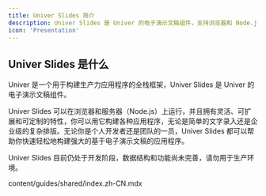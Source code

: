 ```yaml
---
title: Univer Slides 简介
description: Univer Slides 是 Univer 的电子演示文稿组件，支持浏览器和 Node.js，具有灵活、可扩展和可定制的特性。
icon: 'Presentation'
---
```


## Univer Slides 是什么

Univer 是一个用于构建生产力应用程序的全栈框架，Univer Slides 是 Univer 的电子演示文稿组件。

Univer Slides 可以在浏览器和服务器（Node.js）上运行，并且拥有灵活、可扩展和可定制的特性，你可以用它构建各种应用程序，无论是简单的文字录入还是企业级的复杂排版。无论你是个人开发者还是团队的一员，Univer Slides 都可以帮助你快速轻松地构建强大的基于电子演示文稿的应用程序。

<Callout type="warning">
  Univer Slides 目前仍处于开发阶段，数据结构和功能尚未完善，请勿用于生产环境。
</Callout>

<include cwd>content/guides/shared/index.zh-CN.mdx</include>
